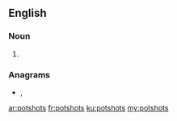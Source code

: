 {{also|pot shots}}
==English==

===Noun===
{{head|en|noun plural form}}

# {{plural of|potshot|lang=en}}

===Anagrams===
* {{l|en|hotspots}}, {{l|en|hot spots}}

[[ar:potshots]]
[[fr:potshots]]
[[ku:potshots]]
[[my:potshots]]